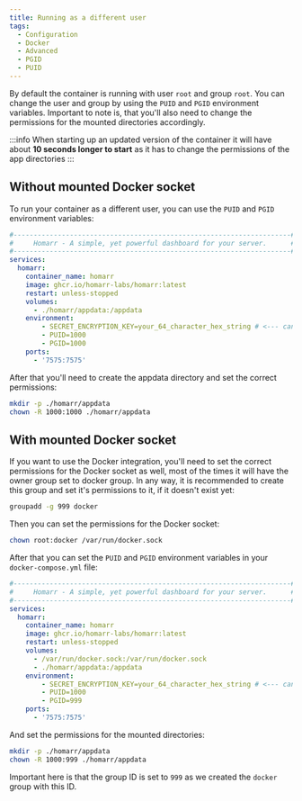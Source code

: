 ```yaml
---
title: Running as a different user
tags:
  - Configuration
  - Docker
  - Advanced
  - PGID
  - PUID
---
```


By default the container is running with user `root` and group `root`. 
You can change the user and group by using the `PUID` and `PGID` environment variables.
Important to note is, that you'll also need to change the permissions for the mounted directories accordingly.

:::info
When starting up an updated version of the container it will have about **10 seconds longer to start** as it has to change the permissions of the app directories
:::

## Without mounted Docker socket

To run your container as a different user, you can use the `PUID` and `PGID` environment variables:

```yml title="docker-compose.yml"
#---------------------------------------------------------------------#
#     Homarr - A simple, yet powerful dashboard for your server.      #
#---------------------------------------------------------------------#
services:
  homarr:
    container_name: homarr
    image: ghcr.io/homarr-labs/homarr:latest
    restart: unless-stopped
    volumes:
      - ./homarr/appdata:/appdata
    environment:
        - SECRET_ENCRYPTION_KEY=your_64_character_hex_string # <--- can be generated with `openssl rand -hex 32`
        - PUID=1000
        - PGID=1000
    ports:
      - '7575:7575'
```

After that you'll need to create the appdata directory and set the correct permissions:

```bash title="On host"
mkdir -p ./homarr/appdata
chown -R 1000:1000 ./homarr/appdata
```

## With mounted Docker socket

If you want to use the Docker integration, you'll need to set the correct permissions for the Docker socket as well, most of the times it will have the owner group set to docker group.
In any way, it is recommended to create this group and set it's permissions to it, if it doesn't exist yet:

```bash title="On host"
groupadd -g 999 docker
```

Then you can set the permissions for the Docker socket:

```bash title="On host"
chown root:docker /var/run/docker.sock
```

After that you can set the `PUID` and `PGID` environment variables in your `docker-compose.yml` file:

```yml title="docker-compose.yml"
#---------------------------------------------------------------------#
#     Homarr - A simple, yet powerful dashboard for your server.      #
#---------------------------------------------------------------------#
services:
  homarr:
    container_name: homarr
    image: ghcr.io/homarr-labs/homarr:latest
    restart: unless-stopped
    volumes:
      - /var/run/docker.sock:/var/run/docker.sock
      - ./homarr/appdata:/appdata
    environment:
        - SECRET_ENCRYPTION_KEY=your_64_character_hex_string # <--- can be generated with `openssl rand -hex 32`
        - PUID=1000
        - PGID=999
    ports:
      - '7575:7575'
```

And set the permissions for the mounted directories:

```bash title="On host"
mkdir -p ./homarr/appdata
chown -R 1000:999 ./homarr/appdata
```

Important here is that the group ID is set to `999` as we created the `docker` group with this ID.